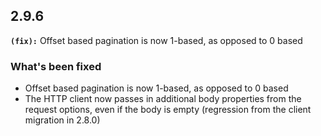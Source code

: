 ## 2.9.6
**`(fix):`** Offset based pagination is now 1-based, as opposed to 0 based

### What's been fixed
- Offset based pagination is now 1-based, as opposed to 0 based
- The HTTP client now passes in additional body properties from the request options, even if the body is empty (regression from the client migration in 2.8.0)

